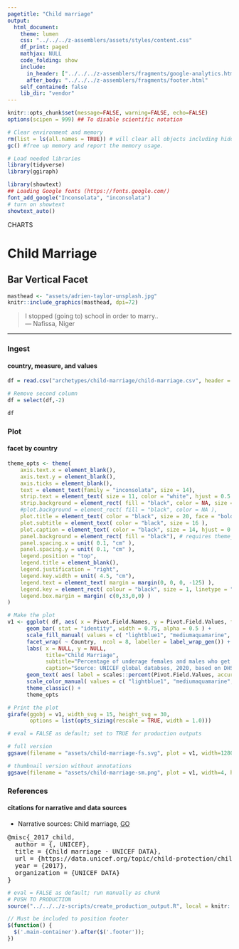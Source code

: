```yaml
---
pagetitle: "Child marriage"
output:
  html_document:
    theme: lumen
    css: "../../../z-assemblers/assets/styles/content.css"
    df_print: paged
    mathjax: NULL
    code_folding: show
    include:
      in_header: ["../../../z-assemblers/fragments/google-analytics.html", "../../../z-assemblers/fragments/header.html"]
      after_body: "../../../z-assemblers/fragments/footer.html"
    self_contained: false
    lib_dir: "vendor"
---
```


```r

knitr::opts_chunk$set(message=FALSE, warning=FALSE, echo=FALSE)
options(scipen = 999) ## To disable scientific notation

# Clear environment and memory
rm(list = ls(all.names = TRUE)) # will clear all objects including hidden objects.
gc() #free up memory and report the memory usage.

# Load needed libraries
library(tidyverse)
library(ggiraph)

library(showtext)
## Loading Google fonts (https://fonts.google.com/)
font_add_google("Inconsolata", "inconsolata")
# turn on showtext
showtext_auto()

```

<div class="activity">
CHARTS
</div>

# Child Marriage
## Bar Vertical Facet

```r

masthead <- "assets/adrien-taylor-unsplash.jpg"
knitr::include_graphics(masthead, dpi=72)

```

> I stopped (going to) school in order to marry..\
--- Nafissa, Niger\

***

### Ingest
#### country, measure, and values

```r

df = read.csv("archetypes/child-marriage/child-marriage.csv", header = TRUE, stringsAsFactors = TRUE)

# Remove second column
df = select(df,-2)

df

```


### Plot
#### facet by country


```r

theme_opts <- theme(
    axis.text.x = element_blank(), 
    axis.text.y = element_blank(), 
    axis.ticks = element_blank(),
    text = element_text(family = "inconsolata", size = 14),
    strip.text = element_text( size = 11, color = "white", hjust = 0.5 ),
    strip.background = element_rect( fill = "black", color = NA, size = 1.5, linetype = "solid" ), # color = "deepskyblue4"
    #plot.background = element_rect( fill = "black", color = NA ),
    plot.title = element_text( color = "black", size = 20, face = "bold" ),
    plot.subtitle = element_text( color = "black", size = 16 ),
    plot.caption = element_text( color = "black", size = 14, hjust = 0.5, margin = margin( t=20,0,10,0 ) ),
    panel.background = element_rect( fill = "black"), # requires theme_classic()
    panel.spacing.x = unit( 0.1, "cm" ),
    panel.spacing.y = unit( 0.1, "cm" ),
    legend.position = "top",
    legend.title = element_blank(),
    legend.justification = "right",
    legend.key.width = unit( 4.5, "cm"),
    legend.text = element_text( margin = margin(0, 0, 0, -125) ),
    legend.key = element_rect( colour = "black", size = 1, linetype = "solid" ),
    legend.box.margin = margin( c(0,33,0,0) )
)

# Make the plot
v1 <- ggplot( df, aes( x = Pivot.Field.Names, y = Pivot.Field.Values, fill = Pivot.Field.Names ) ) +
      geom_bar( stat = "identity", width = 0.75, alpha = 0.5 ) +
      scale_fill_manual( values = c( "lightblue1", "mediumaquamarine", "sandybrown" ) ) +
      facet_wrap( ~ Country,  ncol = 8, labeller = label_wrap_gen()) +
      labs( x = NULL, y = NULL,
            title="Child Marriage",
            subtitle="Percentage of underage females and males who get married across the world",
            caption="Source: UNICEF global databses, 2020, based on DHS, MICS and other national surveys, 2013-2019") +
      geom_text( aes( label = scales::percent(Pivot.Field.Values, accuracy = 0.1L), y = Pivot.Field.Values, color = Pivot.Field.Names ), vjust = -0.8, size = 3, family = "inconsolata" ) +
      scale_color_manual( values = c( "lightblue1", "mediumaquamarine", "sandybrown" ) ) +
      theme_classic() + 
      theme_opts

# Print the plot
girafe(ggobj = v1, width_svg = 15, height_svg = 30,
       options = list(opts_sizing(rescale = TRUE, width = 1.0)))

```


```r

# eval = FALSE as default; set to TRUE for production outputs

# full version
ggsave(filename = "assets/child-marriage-fs.svg", plot = v1, width=1280/72, height=720/72)

# thumbnail version without annotations
ggsave(filename = "assets/child-marriage-sm.png", plot = v1, width=4, height=2.25)

```


### References
#### citations for narrative and data sources

* Narrative sources: Child marriage, [GO](https://data.unicef.org/topic/child-protection/child-marriage/){target="_blank"}

<pre>
@misc{_2017_child,
  author = {, UNICEF},
  title = {Child marriage - UNICEF DATA},
  url = {https://data.unicef.org/topic/child-protection/child-marriage/},
  year = {2017},
  organization = {UNICEF DATA}
}
</pre>

```r

# eval = FALSE as default; run manually as chunk
# PUSH TO PRODUCTION
source("../../../z-scripts/create_production_output.R", local = knitr::knit_global())

```


```js

// Must be included to position footer
$(function() {
  $('.main-container').after($('.footer'));
})

```

